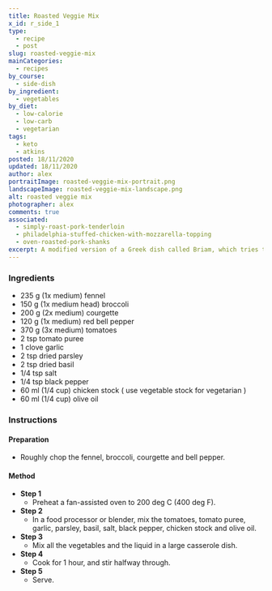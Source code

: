 ```yaml
---
title: Roasted Veggie Mix
x_id: r_side_1
type:
  - recipe
  - post
slug: roasted-veggie-mix
mainCategories: 
  - recipes
by_course:
  - side-dish
by_ingredient:
  - vegetables
by_diet:
  - low-calorie
  - low-carb
  - vegetarian
tags:
  - keto
  - atkins
posted: 18/11/2020
updated: 18/11/2020
author: alex
portraitImage: roasted-veggie-mix-portrait.png
landscapeImage: roasted-veggie-mix-landscape.png
alt: roasted veggie mix
photographer: alex
comments: true
associated: 
  - simply-roast-pork-tenderloin
  - philadelphia-stuffed-chicken-with-mozzarella-topping
  - oven-roasted-pork-shanks
excerpt: A modified version of a Greek dish called Briam, which tries to jam every vegetable of your five a day into one recipe.
---
```


<Ingredients>

### Ingredients
    
  - 235 g (1x medium) fennel
  - 150 g (1x medium head) broccoli
  - 200 g (2x medium) courgette
  - 120 g (1x medium) red bell pepper
  - 370 g (3x medium) tomatoes
  - 2 tsp tomato puree
  - 1 clove garlic
  - 2 tsp dried parsley
  - 2 tsp dried basil
  - 1/4 tsp salt
  - 1/4 tsp black pepper
  - 60 ml (1/4 cup) chicken stock ( use vegetable stock for vegetarian )
  - 60 ml (1/4 cup) olive oil 

</Ingredients>

<Instructions>

### Instructions

#### Preparation

  - Roughly chop the fennel, broccoli, courgette and bell pepper.

#### Method

  - **Step 1**
    - Preheat a fan-assisted oven to 200 deg C (400 deg F).
  - **Step 2**
    - In a food processor or blender, mix the tomatoes, tomato puree, garlic, parsley, basil, salt, black pepper, chicken stock and olive oil.
  - **Step 3**
    - Mix all the vegetables and the liquid in a large casserole dish.
  - **Step 4**
    - Cook for 1 hour, and stir halfway through.
  - **Step 5**
    - Serve.

</Instructions>



